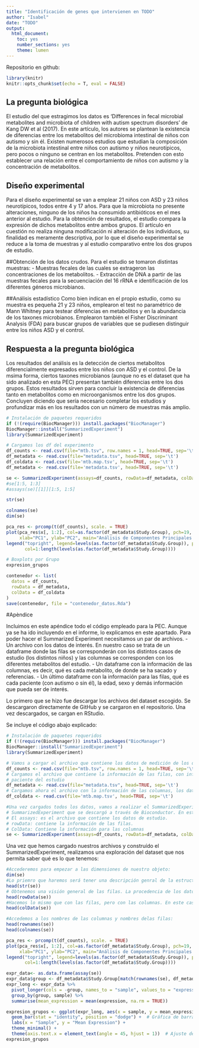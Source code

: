 ```yaml
---
title: "Identificación de genes que intervienen en TODO"
author: "Isabel" 
date: "TODO"
output:
  html_document:
    toc: yes
    number_sections: yes
    theme: lumen
---
```

Repositorio en github: <TODO>
```r
library(knitr)
knitr::opts_chunk$set(echo = T, eval = FALSE)
```

## La pregunta biológica
El estudio del que estragimos los datos es 'Differences in fecal microbial metabolites and microbiota of children with autism spectrum disorders' de Kang DW et al (2017). En este artículo, los autores se plantean la existencia de diferencias entre los metabolitos del microbioma intestinal de niños con autismo y sin él. Existen numerosos estudios que estudian la composición de la microbiota intestinal entre niños con autismo y niños neurotípicos, pero pocos o ninguno se centran en los metabolitos. Pretenden con esto establecer una relación entre el comportamiento de niños con autismo y la concentración de metabolitos.

## Diseño experimental
Para el diseño experimental se van a emplear 21 niños con ASD y 23 niños neurotípicos, todos entre 4 y 17 años. Para que la microbiota no presente alteraciones, ninguno de los niños ha consumido antibióticos en el mes anterior al estudio. Para la obtención de resultados, el estudio compara la expresión de dichos metabolitos entre ambos grupos. El artículo en cuestión no realiza ninguna modificación ni alteración de los individuos, su finalidad es meramente descriptiva, por lo que el diseño experimental se reduce a la toma de muestras y al estudio comparativo entre los dos grupos de estudio.


##Obtención de los datos crudos.
Para el estudio se tomaron distintas muestras:
- Muestras fecales de las cuales se extrageron las concentraciones de los metabolitos.
- Extracción de DNA a partir de las muestras fecales para la secuenciación del 16 rRNA e identificación de los diferentes géneros microbianos.


##Análisis estadístico
Como bien indican en el propio estudio, como su muestra es pequeña 21 y 23 niños, emplearon el test no paramétrico de Mann Whitney para testear diferencias en metabolitos y en la abundancia de los taxones microbianos.
Emplearon también el Fisher Discriminant Analysis (FDA) para buscar grupos de variables que se pudiesen distinguir entre los niños ASD y el control.

## Respuesta a la pregunta biológica
Los resultados del análisis es la detección de ciertos metabolitos diferencialmente expresados entre los niños con ASD y el control. De la msima forma, ciertos taxones microbianos (aunque no es el dataset que ha sido analizado en esta PEC) presentan también diferencias entre los dos grupos. Estos resultados sirven para concluir la existencia de diferencias tanto en metabolitos como en microorganismos entre los dos grupos. Concluyen diciendo que sería necesario completar los estudios y profundizar más en los resultados con un número de muestras más amplio.


```r
# Instalación de paquetes requeridos
if (!(require(BiocManager))) install.packages("BiocManager")
BiocManager::install("SummarizedExperiment")
library(SummarizedExperiment)
```

```r
# Cargamos los df del experimento
df_counts <- read.csv(file="mtb.tsv", row.names = 1, head=TRUE, sep='\t')
df_metadata <- read.csv(file="metadata.tsv", head=TRUE, sep='\t')
df_coldata <- read.csv(file='mtb.map.tsv', head=TRUE, sep='\t')
df_metadata <- read.csv(file='metadata.tsv', head=TRUE, sep='\t')

se <- SummarizedExperiment(assays=df_counts, rowData=df_metadata, colData=df_coldata)
#se[1:5, 1:3]
#assays(se)[[1]][1:5, 1:5]
````

```r
str(se)


````




```r
colnames(se)
dim(se)
````

```r

pca_res <- prcomp(t(df_counts), scale. = TRUE)
plot(pca_res$x[, 1:2], col=as.factor(df_metadata$Study.Group), pch=19,
     xlab="PC1", ylab="PC2", main="Análisis de Componentes Principales (PCA)")
legend("topright", legend=levels(as.factor(df_metadata$Study.Group)), pch=19, 
       col=1:length(levels(as.factor(df_metadata$Study.Group))))
````

```r
# Boxplots por Grupo
expresion_grupos 
```

```r
contenedor <- list(
  datos = df_counts, 
  rowData = df_metadata,
  colData = df_coldata
)
save(contenedor, file = "contenedor_datos.Rda")
````

#Apèndice

Incluimos en este apéndice todo el código empleado para la PEC. Aunque ya se ha ido incluyendo en el informe, lo explicamos en este apartado.
Para poder hacer el Summarized Experiment necesitamos un par de archivos.
- Un archivo con los datos de interés. En nuestro caso se trata de un dataframe donde las filas se corresponderán con los distintos casos de estudio (los distintos niños) y las columnas se corresponden con los diferentes metabolitos del estudio. 
- Un dataframe con la información de las columnas, es decir, qué es cada metabolito, de donde se ha sacado y referencias.
- Un último dataframe con la información para las filas, qué es cada paciente (con autismo o sin él), la edad, sexo y demás información que pueda ser de interés.

Lo primero que se hizo fue descargar los archivos del dataset escogido. Se descargaron directamente de GitHub y se cargaron en el repositorio. Una vez descargados, se cargan en RStudio.

Se incluye el código abajo explicado:

```r
# Instalación de paquetes requeridos
if (!(require(BiocManager))) install.packages("BiocManager")
BiocManager::install("SummarizedExperiment")
library(SummarizedExperiment)

````


```r
# Vamos a cargar el archivo que contiene los datos de medición de los diferentes metabolitos
df_counts <- read.csv(file="mtb.tsv", row.names = 1, head=TRUE, sep='\t') 
# Cargamos el archivo que contiene la información de las filas, con información referente a cada
# paciente del estudio
df_metadata <- read.csv(file="metadata.tsv", head=TRUE, sep='\t')
# Cargamos ahora el archivo con la información de las columnas, los datos de cada metabolito
df_coldata <- read.csv(file='mtb.map.tsv', head=TRUE, sep='\t')

#Una vez cargados todos los datos, vamos a realizar el SummarizedExperiment. Es una función icnluída en el paquete
# SummarizedExperiment que se descargó a través de Bioconductor. En esta función necesitamos varios datos:
# El assays: es el archivo que contiene los datos de estudio.
# rowData: contiene la información de las filas.
# ColData: Contiene la información para las columnas
se <- SummarizedExperiment(assays=df_counts, rowData=df_metadata, colData=df_coldata)
````

Una vez que hemos cargado nuestros archivos y construído el SummarizedExperiment, realizamos una exploración del dataset que nos permita saber qué es lo que tenemos:

```r
#Accederemos para empezar a las dimensiones de nuestro objeto:
dim(se)
#Lo priemro que haremos será tener una descripción genral de la estructura del objeto.
head(str(se))
# Obtenemos una visión general de las filas. La procedencia de los datos, si tiene autismo o no, la edad, sexo...
head(rowData(se))
#Hacemos lo mismo que con las filas, pero con las columnas. En este caso nos da información del HMDB (referencia en el Human Metabolome Database) y KEFF (a Database with molecules that are relevant to biological systems)
head(colData(se))

#Accedemos a los nombres de las columnas y nombres delas filas:
head(rownames(se))
head(colnames(se))
````

```r
pca_res <- prcomp(t(df_counts), scale. = TRUE)
plot(pca_res$x[, 1:2], col=as.factor(df_metadata$Study.Group), pch=19,
     xlab="PC1", ylab="PC2", main="Análisis de Componentes Principales (PCA)")
legend("topright", legend=levels(as.factor(df_metadata$Study.Group)), pch=19, 
       col=1:length(levels(as.factor(df_metadata$Study.Group))))

```


```r
expr_data<- as.data.frame(assay(se))
expr_data$group <- df_metadata$Study.Group[match(rownames(se), df_metadata$Sample)]
expr_long <- expr_data %>%
  pivot_longer(cols = -group, names_to = "sample", values_to = "expression") %>%
  group_by(group, sample) %>%
  summarise(mean_expression = mean(expression, na.rm = TRUE))

expresion_grupos <- ggplot(expr_long, aes(x = sample, y = mean_expression, fill = group)) +
  geom_bar(stat = "identity", position = "dodge") +  # Gráfica de barras para comparación
  labs(x = "Sample", y = "Mean Expression") +
  theme_minimal() +
  theme(axis.text.x = element_text(angle = 45, hjust = 1))  # Ajuste de texto
expresion_grupos
````

